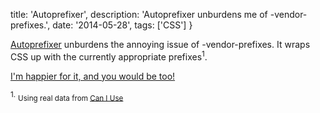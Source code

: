   title: 'Autoprefixer',
  description: 'Autoprefixer unburdens me of -vendor-prefixes.',
  date: '2014-05-28',
  tags: ['CSS']
}

[Autoprefixer](https://github.com/ai/autoprefixer) unburdens the annoying issue of -vendor-prefixes. It wraps CSS up with the currently appropriate prefixes<sup>1</sup>.

[I'm happier for it, and you would be too!](https://github.com/ai/autoprefixer)

<sup>1.</sup> <small>Using real data from [Can I Use](http://caniuse.com/)</small>
